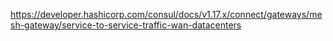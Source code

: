 https://developer.hashicorp.com/consul/docs/v1.17.x/connect/gateways/mesh-gateway/service-to-service-traffic-wan-datacenters
